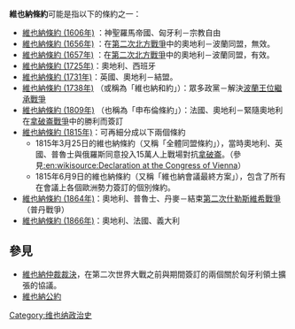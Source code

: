 '''維也納條約'''可能是指以下的條約之一：

* [[維也納條約_(1606年)|維也納條約 (1606年)]] ：神聖羅馬帝國、匈牙利－宗教自由
* [[維也納條約_(1656年)|維也納條約 (1656年)]] ：在[[第二次北方戰爭|第二次北方戰爭]]中的奧地利－波蘭同盟，無效。
* [[維也納條約_(1657年)|維也納條約 (1657年)]] ：在[[第二次北方戰爭|第二次北方戰爭]]中的奧地利－波蘭同盟，有效。
* [[維也納條約_(1725年)|維也納條約 (1725年)]]：奧地利、西班牙
* [[維也納條約_(1731年)|維也納條約 (1731年)]]：英國、奧地利－結盟。
* [[維也納條約_(1738年)|維也納條約 (1738年)]] （或稱為「維也納和約」）：眾多政黨－解決[[波蘭王位繼承戰爭|波蘭王位繼承戰爭]]
* [[申布倫條約|維也納條約 (1809年)]] （也稱為「申布倫條約」）：法國、奧地利－緊隨奧地利在[[拿破崙戰爭|拿破崙戰爭]]中的勝利而簽訂
* [[維也納條約_(1815年)|維也納條約 (1815年)]]：可再細分成以下兩個條約
**1815年3月25日的維也納條約（又稱「全體同盟條約」），當時奧地利、英國、普魯士與俄羅斯同意投入15萬人上戰場對抗[[拿破崙|拿破崙]]。（參見[[:en:wikisource:Declaration_at_the_Congress_of_Vienna|:en:wikisource:Declaration at the Congress of Vienna]]）
**1815年6月9日的維也納條約（又稱「維也納會議最終方案」），包含了所有在會議上各個歐洲勢力簽訂的個別條約。
* [[维也纳和约_(1864年)|維也納條約 (1864年)]]：奧地利、普魯士、丹麥－結束[[第二次什勒斯維希戰爭|第二次什勒斯維希戰爭]]（普丹戰爭）
* [[維也納條約_(1866年)|維也納條約 (1866年)]]：奧地利、法國、義大利

==參見==
* [[維也納仲裁裁決|維也納仲裁裁決]]，在第二次世界大戰之前與期間簽訂的兩個關於匈牙利領土擴張的協議。
* [[維也納公約|維也納公約]]

{{disambig|Cat=五字作品消歧义}}
[[Category:维也纳政治史|Category:维也纳政治史]]